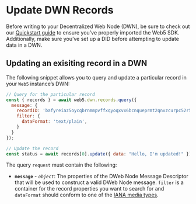 # Update DWN Records

Before writing to your Decentralized Web Node (DWN), be sure to check out our [Quickstart guide](../../quickstart) to ensure you’ve properly imported the Web5 SDK. Additionally, make sure you’ve set up a DID before attempting to update data in a DWN.

## Updating an exisiting record in a DWN

The following snippet allows you to query and update a particular record in your `Web5` instance’s DWN:

```js
// Query for the particular record
const { records } = await web5.dwn.records.query({
  message: {
    recordID: 'bafyreiaz5oycqbrnmmpvffxqyoqxvx6bcnqueprmt2qnvzcurpc52r5uyy',
    filter: {
      dataFormat: 'text/plain',
    }
  }
});

// Update the record
const status = await records[0].update({ data: "Hello, I'm updated!" });
```

The query `request` must contain the following:
- **`message`** - *`object`*: The properties of the DWeb Node Message Descriptor that will be used to construct a valid DWeb Node message. `filter` is a container for the record properties you want to search for and `dataFormat` should conform to one of the [IANA media types](https://www.iana.org/assignments/media-types/media-types.xhtml). 

